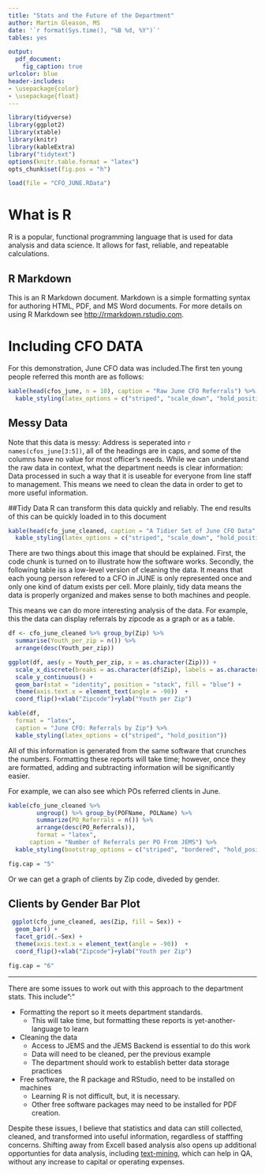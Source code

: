 ```yaml
---
title: "Stats and the Future of the Department"
author: Martin Gleason, MS
date: '`r format(Sys.time(), "%B %d, %Y")`'
tables: yes

output:
  pdf_document:
    fig_caption: true
urlcolor: blue
header-includes:
- \usepackage{color}
- \usepackage{float}
---
```

\pagenumbering{arabic}
```r
library(tidyverse)
library(ggplot2)
library(xtable)
library(knitr)
library(kableExtra)
library("tidytext")
options(knitr.table.format = "latex")
opts_chunk$set(fig.pos = "h")
```

```r
load(file = "CFO_JUNE.RData")

```

# What is R
R is a popular, functional programming language that is used for data analysis and data science. It allows for fast, reliable, and repeatable calculations.

## R Markdown

This is an R Markdown document. Markdown is a simple formatting syntax for authoring HTML, PDF, and MS Word documents. For more details on using R Markdown see [http://rmarkdown.rstudio.com](http://rmarkdown.rstudio.com).


# Including CFO DATA

For this demonstration, June CFO data was included.The first ten young people referred this month are as follows:

```r
kable(head(cfos_june, n = 10), caption = "Raw June CFO Referrals") %>% 
  kable_styling(latex_options = c("striped", "scale_down", "hold_position"), position = "center")
```

## Messy Data
Note that this data is messy: Address is seperated into `r names(cfos_june[3:5])`, all of the headings are in caps, and some of the columns have no value for most officer's needs. While we can understand the raw data in context, what the department needs is clear information: Data processed in such a way that it is useable for everyone from line staff to management. This means we need to clean the data in order to get to more useful information. 
\newpage

##Tidy Data
R can transform this data quickly and reliably. The end results of this can be quickly loaded in to this document

```r
kable(head(cfo_june_cleaned, caption = "A Tidier Set of June CFO Data", align = c, trim = T)) %>%
  kable_styling(latex_options = c("striped", "scale_down", "hold_position"))
```

There are two things about this image that should be explained. First, the code chunk is turned on to illustrate how the software works. Secondly, the following table iss a low-level version of cleaning the data. It means that each young person refered to a CFO in JUNE is only represented once and only one kind of datum exists per cell. More plainly, tidy data means the data is properly organized and makes sense to both machines and people. 

This means we can do more interesting analysis of the data. For example, this the data can display referrals by zipcode as a graph or as a table.

```r
df <- cfo_june_cleaned %>% group_by(Zip) %>% 
  summarise(Youth_per_zip = n()) %>% 
  arrange(desc(Youth_per_zip))
```


```r
ggplot(df, aes(y = Youth_per_zip, x = as.character(Zip))) +
  scale_x_discrete(breaks = as.character(df$Zip), labels = as.character(df$Zip)) +
  scale_y_continuous() + 
  geom_bar(stat = "identity", position = "stack", fill = "blue") + 
  theme(axis.text.x = element_text(angle = -90))  +
  coord_flip()+xlab("Zipcode")+ylab("Youth per Zip")                

```

```r
kable(df,
  format = "latex",
  caption = "June CFO: Referrals by Zip") %>%
  kable_styling(latex_options = c("striped", "hold_position"))

```
\newpage
All of this information is generated from the same software that crunches the numbers. Formatting these reports will take time; however, once they are formatted, adding and subtracting information will be significantly easier. 

For example, we can also see which POs referred clients in June.
```r
kable(cfo_june_cleaned %>% 
        ungroup() %>% group_by(POFName, POLName) %>%
        summarize(PO_Referrals = n()) %>% 
        arrange(desc(PO_Referrals)),
        format = "latex",
      caption = "Number of Referrals per PO From JEMS") %>%
  kable_styling(bootstrap_options = c("striped", "bordered", "hold_position", position = "float_right"))

fig.cap = "5"

```
\newpage
Or we can get a graph of clients by Zip code, diveded by gender.

## Clients by Gender Bar Plot
```r
 ggplot(cfo_june_cleaned, aes(Zip, fill = Sex)) +
  geom_bar() + 
  facet_grid(.~Sex) +
  theme(axis.text.x = element_text(angle = -90))  +
  coord_flip()+xlab("Zipcode")+ylab("Youth per Zip") 

fig.cap = "6"
```
----

There are some issues to work out with this approach to the department stats. This include":"

* Formatting the report so it meets department standards.
    + This will take time, but formatting these reports is yet-another-language to learn
  
* Cleaning the data
    + Access to JEMS and the JEMS Backend is essential to do this work
    + Data will need to be cleaned, per the previous example
    + The department should work to establish better data storage practices
  
* Free software, the R package and RStudio, need to be installed on machines
    + Learning R is not difficult, but, it is necessary.
    + Other free software packages may need to be installed for PDF creation.
  
Despite these issues, I believe that statistics and data can still collected, cleaned, and transformed into useful information, regardless of stafffing concerns. Shifting away from Excell based analysis also opens up additional opportunties for data analysis, including [text-mining](https://en.wikipedia.org/wiki/Text_mining), which can help in QA, without any increase to capital or operating expenses.